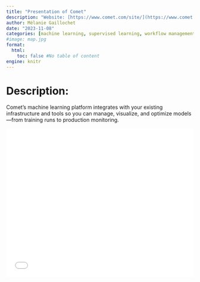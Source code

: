 ```yaml
---
title: "Presentation of Comet"
description: "Website: [https://www.comet.com/site/](https://www.comet.com/site/){target='_blank'}"
author: Mélanie Gaillochet
date: "2023-11-08"
categories: [machine learning, supervised learning, workflow management & platforms]
#image: map.jpg
format:
  html:
    toc: false #No table of content
engine: knitr
---
```


# Description:

Comet’s machine learning platform integrates with your existing infrastructure and tools so you can manage, visualize, and optimize models—from training runs to production monitoring.


![](../../../docs/journalclub/pdfs/2023_11_08_Melanie_CometTutorial.pdf){width=100% height=400}